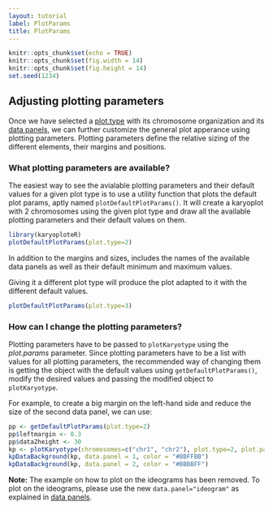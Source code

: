 ```yaml
---
layout: tutorial
label: PlotParams
title: PlotParams
---
```



```r
knitr::opts_chunk$set(echo = TRUE)
knitr::opts_chunk$set(fig.width = 14)
knitr::opts_chunk$set(fig.height = 14)
set.seed(1234)
```

## Adjusting plotting parameters

Once we have selected a 
[plot.type]({{ site.baseurl }}{% link Tutorial/PlotTypes/PlotTypes.md %})
with its chromosome organization and its 
[data panels]({{ site.baseurl }}{% link Tutorial/DataPanels/DataPanels.md %}), 
we can further customize the general plot apperance using plotting parameters.
Plotting parameters define the relative sizing of the different elements, their
margins and positions.

### What plotting parameters are available?

The easiest way to see the avialable plotting parameters and their default
values for a given plot type is to use a utility function that plots the default
plot params, aptly named `plotDefaultPlotParams()`. It will create a karyoplot
with 2 chromosomes using the given plot type and draw all the available plotting
parameters and their default values on them.

```r
library(karyoploteR)
plotDefaultPlotParams(plot.type=2)
```

In addition to the margins and sizes, includes the names of the available data
panels as well as their default minimum and maximum values. 

Giving it a different plot type will produce the plot adapted to it with
the different default values.

```r
plotDefaultPlotParams(plot.type=3)
```


### How can I change the plotting parameters?

Plotting parameters have to be passed to `plotKaryotype` using the _plot.params_
parameter. Since plotting parameters have to be a list with values for all 
plotting parameters, the recommended way of changing them is getting the
object with the default values using `getDefaultPlotParams()`, modify the
desired values and passing the modified object to `plotKaryotype`.

For example, to create a big margin on the left-hand side and reduce the size of 
the second data panel, we can use: 

```r
pp <- getDefaultPlotParams(plot.type=2)
pp$leftmargin <- 0.3
pp$data2height <- 30
kp <- plotKaryotype(chromosomes=c("chr1", "chr2"), plot.type=2, plot.params = pp)
kpDataBackground(kp, data.panel = 1, color = "#BBFFBB")
kpDataBackground(kp, data.panel = 2, color = "#BBBBFF")
```

**Note:** The example on how to plot on the ideograms has been removed. To plot
on the ideograms, please use the new `data.panel="ideogram"` as explained in 
[data panels]({{ site.baseurl }}{% link Tutorial/DataPanels/DataPanels.md %}).